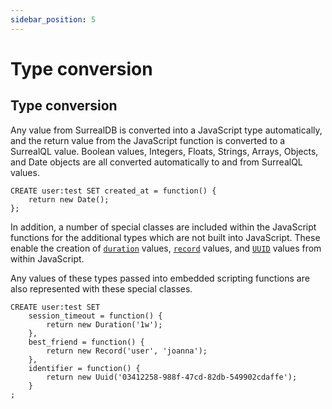 ```yaml
---
sidebar_position: 5
---
```


# Type conversion

## Type conversion

Any value from SurrealDB is converted into a JavaScript type automatically, and the return value from the JavaScript function is converted to a SurrealQL value. Boolean values, Integers, Floats, Strings, Arrays, Objects, and Date objects are all converted automatically to and from SurrealQL values.

```surql
CREATE user:test SET created_at = function() {
	return new Date();
};
```

In addition, a number of special classes are included within the JavaScript functions for the additional types which are not built into JavaScript. These enable the creation of [`duration`](/docs/surrealql/datamodel/casting#duration) values, [`record`](/docs/surrealql/datamodel/casting#record) values, and [`UUID`](/docs/surrealql/datamodel/casting#uuid) values from within JavaScript.

Any values of these types passed into embedded scripting functions are also represented with these special classes.

```surql
CREATE user:test SET
	session_timeout = function() {
		return new Duration('1w');
	},
	best_friend = function() {
		return new Record('user', 'joanna');
	},
	identifier = function() {
		return new Uuid('03412258-988f-47cd-82db-549902cdaffe');
	}
;
```